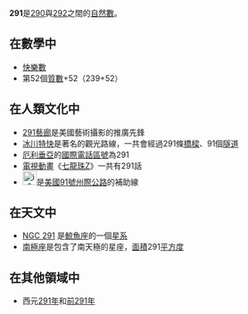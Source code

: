 {{unreferenced|time=2009-7-29}}
{{noteTA|G1=Math}}
{{整数
| 质因数分解 =<math>3 \times 97</math>
| 罗马数字 = CCXCI
}}
'''291'''是[[290|290]]與[[292|292]]之間的[[自然數|自然數]]。

== 在數學中 ==
{{數字性質|use math=yes}}
*[[快樂數|快樂數]]
*第52個[[質數|質數]]+52（239+52）

== 在人類文化中 ==
*[[291藝廊|291藝廊]]是美國藝術攝影的推廣先鋒
*[[冰川特快|冰川特快]]是著名的觀光路線，一共會經過291條[[橋樑|橋樑]]、91個[[隧道|隧道]]
*[[厄利垂亞|厄利垂亞]]的[[國際電話區號|國際電話區號]]為291
*[[電視動畫|電視動畫]]《[[七龍珠|七龍珠]]Z》一共有291話
*[[File:i-291.svg|25px]]是[[美國|美國]][[91號州際公路|91號州際公路]]的補助線

== 在天文中 ==
*[[NGC_291|NGC 291]] 是[[鯨魚座|鯨魚座]]的一個[[星系|星系]]
*[[南極座|南極座]]是包含了南天極的星座，[[面積|面積]]291[[平方度|平方度]]

== 在其他領域中 ==
*西元[[291年|291年]]和[[前291年|前291年]]